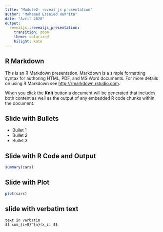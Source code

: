 ```yaml
---
title: "Module2- reveal js presentation"
author: "Mohamed Essaied Hamrita"
date: "Avril 2020"
output: 
  revealjs::revealjs_presentation:
    transition: zoom
    theme: solarized
    hilight: kate
---
```


## R Markdown

This is an R Markdown presentation. Markdown is a simple formatting syntax for authoring HTML, PDF, and MS Word documents. For more details on using R Markdown see <http://rmarkdown.rstudio.com>.

When you click the **Knit** button a document will be generated that includes both content as well as the output of any embedded R code chunks within the document.

## Slide with Bullets

- Bullet 1
- Bullet 2
- Bullet 3

## Slide with R Code and Output

```r
summary(cars)
```

## Slide with Plot

```r
plot(cars)
```

## slide with verbatim text

````
text in verbatim
$$ sum_{i=0}^{n}(x_i) $$

````
